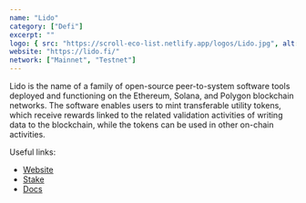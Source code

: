 ```yaml
---
name: "Lido"
category: ["Defi"]
excerpt: ""
logo: { src: "https://scroll-eco-list.netlify.app/logos/Lido.jpg", alt: "Lido Logo" }
website: "https://lido.fi/"
network: ["Mainnet", "Testnet"]
---
```

Lido is the name of a family of open-source peer-to-system software tools deployed and functioning on the Ethereum, Solana, and Polygon blockchain networks. The software enables users to mint transferable utility tokens, which receive rewards linked to the related validation activities of writing data to the blockchain, while the tokens can be used in other on-chain activities.

Useful links:
- [Website](https://lido.fi/)
- [Stake](https://stake.lido.fi/)
- [Docs](https://docs.lido.fi/guides/lido-tokens-integration-guide/)
